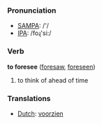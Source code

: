=== Pronunciation ===
*[[w:SAMPA|SAMPA]]: /'/
*[[w:IPA|IPA]]: /foɻ'si:/

=== Verb ===

'''to foresee''' ([[foresaw]], [[foreseen]])

# to think of ahead of time

=== Translations ===
*[[Dutch]]: [[voorzien]]